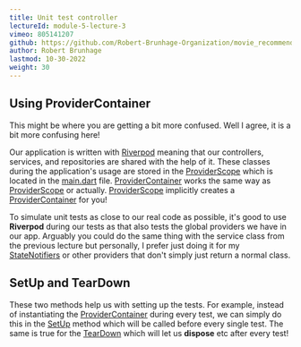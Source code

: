 ```yaml
---
title: Unit test controller
lectureId: module-5-lecture-3
vimeo: 805141207
github: https://github.com/Robert-Brunhage-Organization/movie_recommendation_app_course/commits/main
author: Robert Brunhage
lastmod: 10-30-2022
weight: 30
---
```



## Using ProviderContainer

This might be where you are getting a bit more confused. Well I agree, it is a bit more confusing here!

  

Our application is written with [Riverpod](https://riverpod.dev/) meaning that our controllers, services, and repositories are shared with the help of it. These classes during the application's usage are stored in the [ProviderScope](https://pub.dev/documentation/flutter_riverpod/latest/flutter_riverpod/ProviderScope-class.html) which is located in the [main.dart](https://github.com/Robert-Brunhage-Organization/movie_recommendation_app_course/blob/384fca2b77351dcf869e3a78ae3071f24ff9fb73/lib/main.dart#L9) file. [ProviderContainer](https://pub.dev/documentation/riverpod/latest/riverpod/ProviderContainer-class.html) works the same way as [ProviderScope](https://pub.dev/documentation/flutter_riverpod/latest/flutter_riverpod/ProviderScope-class.html) or actually. [ProviderScope](https://pub.dev/documentation/flutter_riverpod/latest/flutter_riverpod/ProviderScope-class.html) implicitly creates a [ProviderContainer](https://pub.dev/documentation/riverpod/latest/riverpod/ProviderContainer-class.html) for you!

  

To simulate unit tests as close to our real code as possible, it's good to use **Riverpod** during our tests as that also tests the global providers we have in our app. Arguably you could do the same thing with the service class from the previous lecture but personally, I prefer just doing it for my [StateNotifiers](https://pub.dev/documentation/state_notifier/latest/state_notifier/StateNotifier-class.html) or other providers that don't simply just return a normal class.

  

## SetUp and TearDown

These two methods help us with setting up the tests. For example, instead of instantiating the [ProviderContainer](https://pub.dev/documentation/riverpod/latest/riverpod/ProviderContainer-class.html) during every test, we can simply do this in the [SetUp](https://api.flutter.dev/flutter/flutter_test/setUp.html) method which will be called before every single test. The same is true for the [TearDown](https://api.flutter.dev/flutter/flutter_test/tearDown.html) which will let us **dispose** etc after every test!

